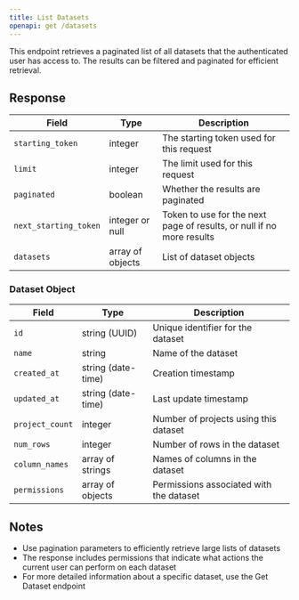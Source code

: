 ```yaml
---
title: List Datasets
openapi: get /datasets
---
```


This endpoint retrieves a paginated list of all datasets that the authenticated user has access to. The results can be filtered and paginated for efficient retrieval.

## Response

| Field | Type | Description |
| ----- | ---- | ----------- |
| `starting_token` | integer | The starting token used for this request |
| `limit` | integer | The limit used for this request |
| `paginated` | boolean | Whether the results are paginated |
| `next_starting_token` | integer or null | Token to use for the next page of results, or null if no more results |
| `datasets` | array of objects | List of dataset objects |

### Dataset Object

| Field | Type | Description |
| ----- | ---- | ----------- |
| `id` | string (UUID) | Unique identifier for the dataset |
| `name` | string | Name of the dataset |
| `created_at` | string (date-time) | Creation timestamp |
| `updated_at` | string (date-time) | Last update timestamp |
| `project_count` | integer | Number of projects using this dataset |
| `num_rows` | integer | Number of rows in the dataset |
| `column_names` | array of strings | Names of columns in the dataset |
| `permissions` | array of objects | Permissions associated with the dataset |

## Notes

- Use pagination parameters to efficiently retrieve large lists of datasets
- The response includes permissions that indicate what actions the current user can perform on each dataset
- For more detailed information about a specific dataset, use the Get Dataset endpoint